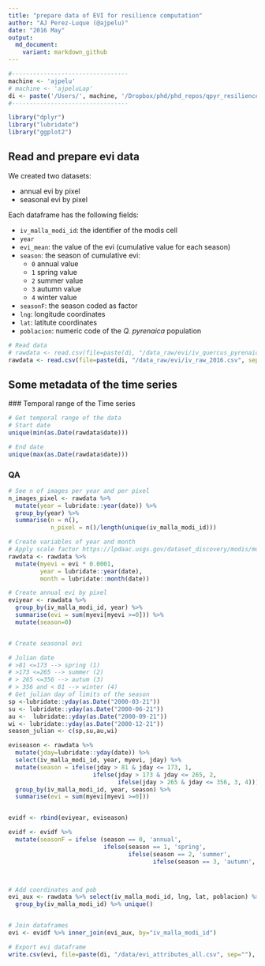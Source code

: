 ```yaml
---
title: "prepare data of EVI for resilience computation"
author: "AJ Perez-Luque (@ajpelu)"
date: "2016 May"
output:  
  md_document:
    variant: markdown_github
---
```

  
  
```r
#---------------------------------
machine <- 'ajpelu'
# machine <- 'ajpeluLap'
di <- paste('/Users/', machine, '/Dropbox/phd/phd_repos/qpyr_resilience', sep='')
#---------------------------------
```

```r
library("dplyr")
library("lubridate")
library("ggplot2")
```

## Read and prepare evi data

We created two datasets: 

* annual evi by pixel
* seasonal evi by pixel 

Each dataframe has the following fields: 

* `iv_malla_modi_id`: the identifier of the modis cell
* `year`
* `evi_mean`: the value of the evi (cumulative value for each season)
* `season`: the season of cumulative evi:
  * `0` annual value
  * `1` spring value
  * `2` summer value 
  * `3` autumn value 
  * `4` winter value 
* `seasonF`: the season coded as factor 
* `lng`: longitude coordinates
* `lat`: latitute coordinates 
* `poblacion`: numeric code of the *Q. pyrenaica* population 
  

```r
# Read data
# rawdata <- read.csv(file=paste(di, "/data_raw/evi/iv_quercus_pyrenaica.csv", sep= ""), header = TRUE, sep = ',')
rawdata <- read.csv(file=paste(di, "/data_raw/evi/iv_raw_2016.csv", sep= ""), header = TRUE, sep = ',')
```

## Some metadata of the time series 
### Temporal range of the Time series 
```r
# Get temporal range of the data
# Start date
unique(min(as.Date(rawdata$date)))

# End date 
unique(max(as.Date(rawdata$date)))
```

### QA
```r
# See n of images per year and per pixel 
n_images_pixel <- rawdata %>% 
  mutate(year = lubridate::year(date)) %>% 
  group_by(year) %>%
  summarise(n = n(),
            n_pixel = n()/length(unique(iv_malla_modi_id)))
```


```r
# Create variables of year and month 
# Apply scale factor https://lpdaac.usgs.gov/dataset_discovery/modis/modis_products_table/mod13q1 
rawdata <- rawdata %>% 
  mutate(myevi = evi * 0.0001,
         year = lubridate::year(date),
         month = lubridate::month(date))

# Create annual evi by pixel 
eviyear <- rawdata %>% 
  group_by(iv_malla_modi_id, year) %>%
  summarise(evi = sum(myevi[myevi >=0])) %>%
  mutate(season=0)


# Create seasonal evi 

# Julian date 
# >81 <=173 --> spring (1)
# >173 <=265 --> summer (2)
# > 265 <=356 --> autum (3)
# > 356 and < 81 --> winter (4)
# Get julian day of limits of the season
sp <-lubridate::yday(as.Date("2000-03-21"))
su <- lubridate::yday(as.Date("2000-06-21"))
au <-  lubridate::yday(as.Date("2000-09-21"))
wi <- lubridate::yday(as.Date("2000-12-21"))
season_julian <- c(sp,su,au,wi)

eviseason <- rawdata %>%
  mutate(jday=lubridate::yday(date)) %>%
  select(iv_malla_modi_id, year, myevi, jday) %>% 
  mutate(season = ifelse(jday > 81 & jday <= 173, 1,
                        ifelse(jday > 173 & jday <= 265, 2, 
                               ifelse(jday > 265 & jday <= 356, 3, 4)))) %>%
  group_by(iv_malla_modi_id, year, season) %>%
  summarise(evi = sum(myevi[myevi >=0]))


evidf <- rbind(eviyear, eviseason)

evidf <- evidf %>% 
  mutate(seasonF = ifelse (season == 0, 'annual',
                           ifelse(season == 1, 'spring',
                                  ifelse(season == 2, 'summer',
                                         ifelse(season == 3, 'autumn', 'winter')))))



# Add coordinates and pob 
evi_aux <- rawdata %>% select(iv_malla_modi_id, lng, lat, poblacion) %>%
  group_by(iv_malla_modi_id) %>% unique()


# Join dataframes 
evi <- evidf %>% inner_join(evi_aux, by="iv_malla_modi_id") 

# Export evi dataframe
write.csv(evi, file=paste(di, "/data/evi_attributes_all.csv", sep=""), row.names = FALSE)
```
